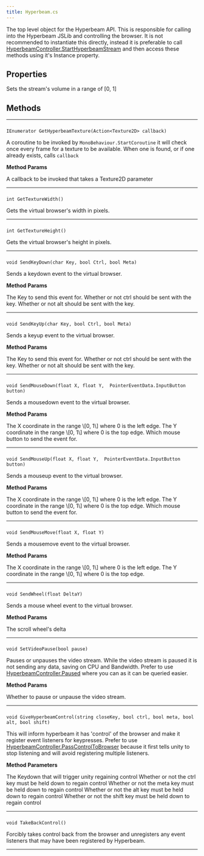 ```yaml
---
title: Hyperbeam.cs
---
```


The top level object for the Hyperbeam API. This is responsible for calling into the Hyperbeam JSLib and controlling the browser.
It is not recommended to instantiate this directly, instead it is preferable to call [HyperbeamController.StartHyperbeamStream](/client-sdk/unity/webgl/hyperbeam-controller#starthyperbeamstream) and then access these methods using it's Instance property.

## Properties

<Param body="Volume" type="float">
Sets the stream's volume in a range of [0, 1]
</Param>

## Methods

---

### <Heading hidden>GetHyperbeamTexture</Heading>
`IEnumerator GetHyperbeamTexture(Action<Texture2D> callback)`

A coroutine to be invoked by ``MonoBehaviour.StartCoroutine`` it will check once
every frame for a texture to be available. When one is found, or if one already exists, calls ``callback``

**Method Params**

<Param body="callback" type="Action<Texture2D>">A callback to be invoked that takes a Texture2D parameter</Param>

---

### <Heading hidden>GetTexttureWidth</Heading>
`int GetTextureWidth()`

Gets the virtual browser's width in pixels.

---

### <Heading hidden>GetTextureHeight</Heading>
`int GetTextureHeight()`

Gets the virtual browser's height in pixels.

---

### <Heading hidden>SendKeyDown</Heading>
`void SendKeyDown(char Key, bool Ctrl, bool Meta)`

Sends a keydown event to the virtual browser.

**Method Params**

<Param body="Key" type="char">The Key to send this event for.</Param>
<Param body="Ctrl" type="bool">Whether or not ctrl should be sent with the key.</Param>
<Param body="Alt" type="bool">Whether or not alt should be sent with the key.</Param>

---

### <Heading hidden>SendKeyUp</Heading>
`void SendKeyUp(char Key, bool Ctrl, bool Meta)`

Sends a keyup event to the virtual browser.

**Method Params**

<Param body="Key" type="char">The Key to send this event for.</Param>
<Param body="Ctrl" type="bool">Whether or not ctrl should be sent with the key.</Param>
<Param body="Alt" type="bool">Whether or not alt should be sent with the key.</Param>

---

### <Heading hidden>SendMouseDown</Heading>
`void SendMouseDown(float X, float Y,  PointerEventData.InputButton button)`

Sends a mousedown event to the virtual browser.

**Method Params**

<Param body="x" type="float">The X coordinate in the range \[0, 1\] where 0 is the left edge.</Param>
<Param body="y" type="float">The Y coordinate in the range \[0, 1\] where 0 is the top edge.</Param>
<Param body="button" type="PointerEventData.InputButton">Which mouse button to send the event for.</Param>

---

### <Heading hidden>SendMouseUp</Heading>
`void SendMouseUp(float X, float Y,  PointerEventData.InputButton button)`

Sends a mouseup event to the virtual browser.

**Method Params**

<Param body="x" type="float">The X coordinate in the range \[0, 1\] where 0 is the left edge.</Param>
<Param body="y" type="float">The Y coordinate in the range \[0, 1\] where 0 is the top edge.</Param>
<Param body="button" type="PointerEventData.InputButton">Which mouse button to send the event for.</Param>

---

### <Heading hidden>SendMouseMove</Heading>
`void SendMouseMove(float X, float Y)`

Sends a mousemove event to the virtual browser.

**Method Params**

<Param body="x" type="float">The X coordinate in the range \[0, 1\] where 0 is the left edge.</Param>
<Param body="y" type="float">The Y coordinate in the range \[0, 1\] where 0 is the top edge.</Param>

---

### <Heading hidden>SendWheel</Heading>
`void SendWheel(float DeltaY)`

Sends a mouse wheel event to the virtual browser.

**Method Params**

<Param body="DeltaY" type="float">The scroll wheel's delta</Param>

---

### <Heading hidden>SetVideoPause</Heading>
`void SetVideoPause(bool pause)`

Pauses or unpauses the video stream. While the video stream is paused it is not sending any data, saving on CPU and Bandwidth.
Prefer to use [HyperbeamController.Paused](/client-sdk/unity/webgl/hyperbeam-controller#properties) where you can as it can be queried easier.

**Method Params**

<Param body="pause" type="bool">Whether to pause or unpause the video stream.</Param>

---

### <Heading hidden>GiveHyperbeamControl</Heading>
`void GiveHyperbeamControl(string closeKey, bool ctrl, bool meta, bool alt, bool shift)`

This will inform hyperbeam it has 'control' of the browser and make it register event listeners for keypresses.
Prefer to use [HyperbeamController.PassControlToBrowser](/client-sdk/unity/webgl/hyperbeam-controller#passcontroltobrowser) 
because it first tells unity to stop listening and will avoid registering multiple listeners. 

**Method Parameters**

<Param body="closeKey" type="string">The Keydown that will trigger unity regaining control</Param>
<Param body="ctrl" type="bool">Whether or not the ctrl key must be held down to regain control</Param>
<Param body="meta" type="bool">Whether or not the meta key must be held down to regain control</Param>
<Param body="alt" type="bool">Whether or not the alt key must be held down to regain control</Param>
<Param body="shift" type="bool">Whether or not the shift key must be held down to regain control</Param>

---

### <Heading hidden>TakeBackControl</Heading>
`void TakeBackControl()`

Forcibly takes control back from the browser and unregisters any event listeners that may have been registered by Hyperbeam.

---